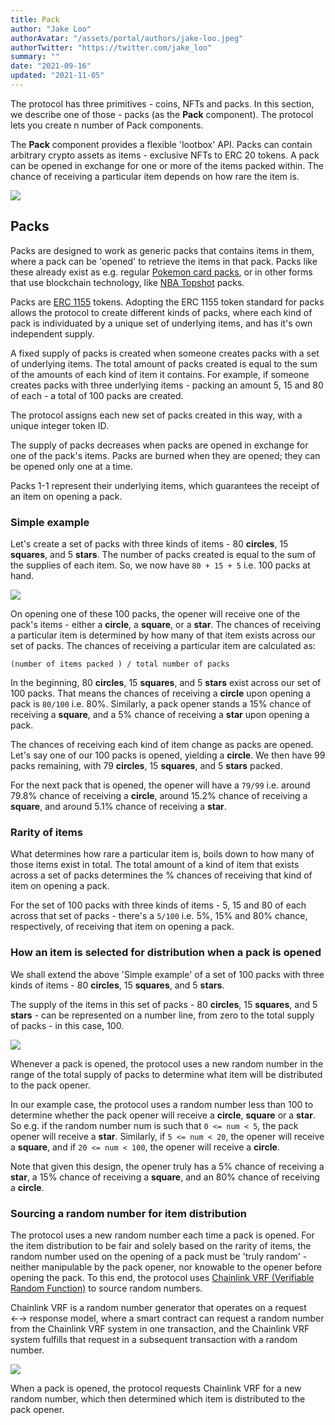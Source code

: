 ```yaml
---
title: Pack
author: "Jake Loo"
authorAvatar: "/assets/portal/authors/jake-loo.jpeg"
authorTwitter: "https://twitter.com/jake_loo"
summary: ""
date: "2021-09-16"
updated: "2021-11-05"
---
```


The protocol has three primitives - coins, NFTs and packs. In this section, we describe one of those - packs (as the **Pack** component). The protocol lets you create n number of Pack components.

The **Pack** component provides a flexible 'lootbox' API. Packs can contain arbitrary crypto assets as items - exclusive NFTs to ERC 20 tokens. A pack can be opened in exchange for one or more of the items packed within. The chance of receiving a particular item depends on how rare the item is.

![](./pack.png)

## Packs

Packs are designed to work as generic packs that contains items in them, where a pack can be 'opened' to retrieve the items in that pack. Packs like these already exist as e.g. regular [Pokemon card packs](https://www.pokemoncenter.com/category/booster-packs), or in other forms that use blockchain technology, like [NBA Topshot](https://nbatopshot.com/) packs.

Packs are [ERC 1155](https://eips.ethereum.org/EIPS/eip-1155#motivation) tokens. Adopting the ERC 1155 token standard for packs allows the protocol to create different kinds of packs, where each kind of pack is individuated by a unique set of underlying items, and has it's own independent supply.

A fixed supply of packs is created when someone creates packs with a set of underlying items. The total amount of packs created is equal to the sum of the amounts of each kind of item it contains. For example, if someone creates packs with three underlying items - packing an amount 5, 15 and 80 of each - a total of 100 packs are created.

The protocol assigns each new set of packs created in this way, with a unique integer token ID.

The supply of packs decreases when packs are opened in exchange for one of the pack's items. Packs are burned when they are opened; they can be opened only one at a time.

Packs 1-1 represent their underlying items, which guarantees the receipt of an item on opening a pack.

### Simple example

Let's create a set of packs with three kinds of items - 80 **circles**, 15 **squares**, and 5 **stars**. The number of packs created is equal to the sum of the supplies of each item. So, we now have `80 + 15 + 5` i.e. 100 packs at hand.

![](./pack-diagram.png)

On opening one of these 100 packs, the opener will receive one of the pack's items - either a **circle**, a **square**, or a **star**. The chances of receiving a particular item is determined by how many of that item exists across our set of packs. The chances of receiving a particular item are calculated as:

`(number of items packed ) / total number of packs`

In the beginning, 80 **circles**, 15 **squares**, and 5 **stars** exist across our set of 100 packs. That means the chances of receiving a **circle** upon opening a pack is `80/100` i.e. 80%. Similarly, a pack opener stands a 15% chance of receiving a **square**, and a 5% chance of receiving a **star** upon opening a pack.

The chances of receiving each kind of item change as packs are opened. Let's say one of our 100 packs is opened, yielding a **circle**. We then have 99 packs remaining, with 79 **circles**, 15 **squares**, and 5 **stars** packed.

For the next pack that is opened, the opener will have a `79/99` i.e. around 79.8% chance of receiving a **circle**, around 15.2% chance of receiving a **square**, and around 5.1% chance of receiving a **star**.

### Rarity of items

What determines how rare a particular item is, boils down to how many of those items exist in total. The total amount of a kind of item that exists across a set of packs determines the % chances of receiving that kind of item on opening a pack.

For the set of 100 packs with three kinds of items - 5, 15 and 80 of each across that set of packs - there's a `5/100` i.e. 5%, 15% and 80% chance, respectively, of receiving that item on opening a pack.

### How an item is selected for distribution when a pack is opened

We shall extend the above 'Simple example' of a set of 100 packs with three kinds of items - 80 **circles**, 15 **squares**, and 5 **stars**.

The supply of the items in this set of packs - 80 **circles**, 15 **squares**, and 5 **stars** - can be represented on a number line, from zero to the total supply of packs - in this case, 100.

![](./pack-distribution.png)

Whenever a pack is opened, the protocol uses a new random number in the range of the total supply of packs to determine what item will be distributed to the pack opener.

In our example case, the protocol uses a random number less than 100 to determine whether the pack opener will receive a **circle**, **square** or a **star**. So e.g. if the random number num is such that `0 <= num < 5`, the pack opener will receive a **star**. Similarly, if `5 <= num < 20`, the opener will receive a **square**, and if `20 <= num < 100`, the opener will receive a **circle**.

Note that given this design, the opener truly has a 5% chance of receiving a **star**, a 15% chance of receiving a **square**, and an 80% chance of receiving a **circle**.

### Sourcing a random number for item distribution

The protocol uses a new random number each time a pack is opened.
For the item distribution to be fair and solely based on the rarity of items, the random number used on the opening of a pack must be 'truly random' - neither manipulable by the pack opener, nor knowable to the opener before opening the pack.
To this end, the protocol uses [Chainlink VRF (Verifiable Random Function)](https://docs.chain.link/docs/chainlink-vrf/) to source random numbers.

Chainlink VRF is a random number generator that operates on a request ←→ response model, where a smart contract can request a random number from the Chainlink VRF system in one transaction, and the Chainlink VRF system fulfills that request in a subsequent transaction with a random number.

![](./pack-final-diagram.png)

When a pack is opened, the protocol requests Chainlink VRF for a new random number, which then determined which item is distributed to the pack opener.

<MdxNavigation>
  <MdxNavigationItem
    href="/portal/learn/modules/nft-collection"
    title="NFT Collection"
  />
  <MdxNavigationItem href="/portal/learn/recipes" title="Recipes" next />
</MdxNavigation>
